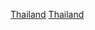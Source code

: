 {{year in country category|2|0|0|5|泰國|亞洲||}}

[[Category:2005年亞洲|Thailand]]
[[Category:2005年東南亞|Thailand]]